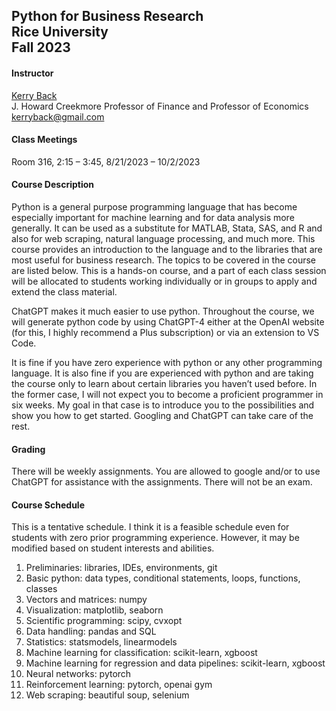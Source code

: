## Python for Business Research<br>Rice University<br>Fall 2023

#### Instructor

[Kerry Back](http://kerryback.com)
<br>
J. Howard Creekmore Professor of Finance and Professor of Economics<br>
<a href="mailto:kerryback@gmail.com">kerryback@gmail.com</a>

   
#### Class Meetings

Room 316, 2:15 -- 3:45, 8/21/2023 -- 10/2/2023

#### Course Description   

Python is a general purpose programming language that has become especially important for machine learning and for data analysis more generally.  It can be used as a substitute for MATLAB, Stata, SAS, and R and also for web scraping, natural language processing, and much more.  This course provides an introduction to the language and to the 
libraries that are most useful for business research.  The topics to be covered in the course are listed below.  This is a hands-on course, and a part of each class session will be allocated to students working individually or in groups to apply and extend the class material.  

ChatGPT makes it much easier to use python.  Throughout the course, we will generate python code by using ChatGPT-4 either at the OpenAI website (for this, I highly recommend a Plus subscription) or via an extension to VS Code.  

It is fine if you have zero experience with python or any other programming language.  It is also fine if you are experienced with python and are taking the course only to learn about certain libraries you haven't used before.  In the former case, I will not expect you to become a proficient programmer in six weeks.  My goal in that case is to introduce you to the possibilities and show you how to get started.  Googling and ChatGPT can take care of the rest.

#### Grading

There will be weekly assignments.  You are allowed to google and/or to use ChatGPT for assistance with the assignments.  There will not be an exam.

#### Course Schedule

This is a tentative schedule.  I think it is a feasible schedule even for students with zero prior programming experience.  However, it may be modified based on student interests and abilities.  

1. Preliminaries: libraries, IDEs, environments, git
2. Basic python: data types, conditional statements, loops, functions, classes
3. Vectors and matrices: numpy
4. Visualization: matplotlib, seaborn
5. Scientific programming: scipy, cvxopt
6. Data handling: pandas and SQL
7. Statistics: statsmodels, linearmodels
8. Machine learning for classification: scikit-learn, xgboost
9. Machine learning for regression and data pipelines: scikit-learn, xgboost
10. Neural networks: pytorch
11. Reinforcement learning: pytorch, openai gym
12. Web scraping: beautiful soup, selenium





